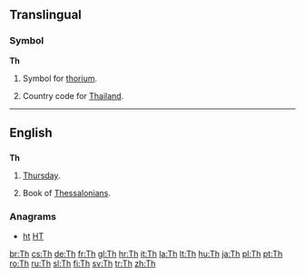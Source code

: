 {{also|TH|-th|th'|.th}}
==Translingual==

===Symbol===
'''Th'''

# {{element symbol}} Symbol for [[thorium]].
# Country code for [[Thailand]].

----

==English==

==={{abbreviation}}===
'''Th'''

# [[Thursday]].
# {{biblical}} Book of [[Thessalonians]].

===Anagrams===
* [[ht#English|ht]] [[HT#English|HT]]

[[br:Th]]
[[cs:Th]]
[[de:Th]]
[[fr:Th]]
[[gl:Th]]
[[hr:Th]]
[[it:Th]]
[[la:Th]]
[[lt:Th]]
[[hu:Th]]
[[ja:Th]]
[[pl:Th]]
[[pt:Th]]
[[ro:Th]]
[[ru:Th]]
[[sl:Th]]
[[fi:Th]]
[[sv:Th]]
[[tr:Th]]
[[zh:Th]]